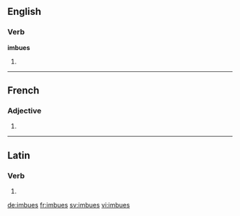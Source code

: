 ==English==

===Verb===
'''imbues'''

# {{third-person singular of|imbue}}

----

==French==

===Adjective===
{{fr-adj-form}} {{f|p}}

# {{form of|feminine plural|[[imbu]]|lang=fr}}

----

==Latin==

===Verb===
{{la-verb-form|imbuēs}}

# {{conjugation of|imbuo|imbuō|2|s|fut|act|ind|lang=la}}

[[de:imbues]]
[[fr:imbues]]
[[sv:imbues]]
[[vi:imbues]]